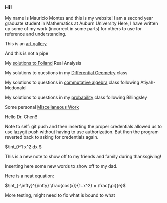 === Hi! ===

My name is Mauricio Montes and this is my website!
I am a second year graduate student in Mathematics at Auburn University
Here, I have written up some of my work (incorrect in some parts) for others to use for reference and understanding.


This is an [[art gallery]]

And this is not a pipe

{{https://upload.wikimedia.org/wikipedia/en/b/b9/MagrittePipe.jpg}}

My [[solutions to Folland]]  Real Analysis

My solutions to questions in my [[Differential Geometry]] class

My solutions to questions in [[commutative algebra]] class following Atiyah-Mcdonald

My solutions to questions in my [[probability]] class following Billingsley

Some personal [[Miscellaneous Work]]

Hello Dr. Chen!!

Note to self: git push and then inserting the proper credentials allowed us to use lazygit push without having to use authorization. But then the program reverted back to asking for credentials again.

$\int_0^1 x^2 dx $

This is a new note to show off to my friends and family during thanksgiving!


Inserting here some new words to show off to my dad.

Here is a neat equation:

$\int_{-\infty}^{\infty} \frac{cos(x)}{1+x^2} = \frac{\pi}{e}$


More testing, might need to fix what is bound to what
